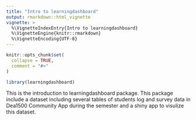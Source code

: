 ```yaml
---
title: "Intro to learningdashboard"
output: rmarkdown::html_vignette
vignette: >
  %\VignetteIndexEntry{Intro to learningdashboard}
  %\VignetteEngine{knitr::rmarkdown}
  %\VignetteEncoding{UTF-8}
---
```


```r
knitr::opts_chunk$set(
  collapse = TRUE,
  comment = "#>"
)
```

```r
library(learningdashboard)
```

This is the introduction to learningdashboard package.
This package include a dataset including several tables of students log and survey data in Dea1500 Community App during the semester and a shiny app to visulize this dataset.

